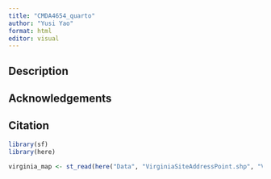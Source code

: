 ```yaml
---
title: "CMDA4654_quarto"
author: "Yusi Yao"
format: html
editor: visual
---
```


## Description

## Acknowledgements

## Citation

```r
library(sf)
library(here)

virginia_map <- st_read(here("Data", "VirginiaSiteAddressPoint.shp", "VirginiaSiteAddressPoint.shp"))
```

```r

```
